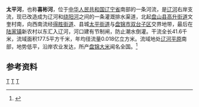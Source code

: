 {{Otheruses|太平河|other=同名或類似名的其它條目描述}}
'''太平河'''，也称'''喜彬河'''，位于[[中华人民共和国|中华人民共和国]][[辽宁省|辽宁省]]南部的一条河流，是[[辽河|辽河]]右岸支流，现已改造成为辽河和[[绕阳河|绕阳河]]之间的一条灌溉排水渠道，北起[[盘山县|盘山县]][[高升街道_(盘山县)|高升街道]]文奎村南，向西南流经[[得胜街道_(盘山县)|得胜街道]]、县城[[太平街道_(盘山县)|太平街道]]与[[盘锦市|盘锦市]][[双台子区|双台子区]]交界地带，最后在[[陆家镇_(盘锦市)|陆家镇]]新农村以东汇入辽河，河口建有节制闸，防止潮水倒灌。干流全长41.6千米，流域面积177.5平方千米，年均径流量0.018亿立方米。流域地处[[辽河平原|辽河平原]]南部，地势低平，沿岸农业发达，所产[[盘锦大米|盘锦大米]]闻名全国。<ref name="中国河湖大典">{{cite book zh |author=《[[中国河湖大典|中国河湖大典]]》编纂委员会 |title=《中国河湖大典·黑龙江、辽河卷》 |format=M |edition=1 |location=北京 |publisher=中国水利水电出版社 |date=2014年4月 |pages=262页 |id= ISBN 978-7-5170-1950-3}}</ref>

==参考资料==
{{reflist}}

{{China-river-stub}}

[[Category:辽宁河流|T]]
[[Category:辽河水系|T]]
[[Category:盘锦地理|T]]